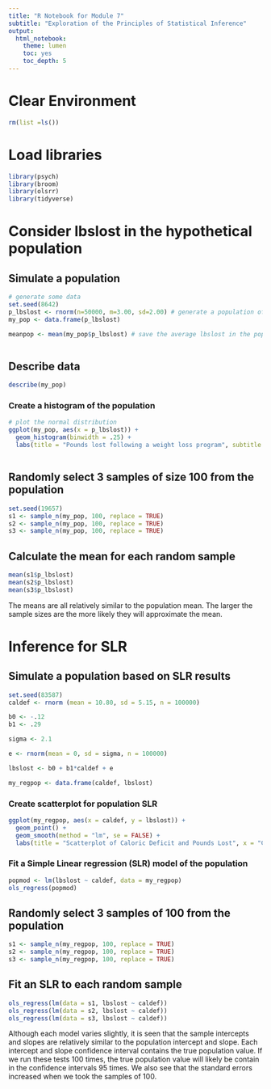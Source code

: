 ```yaml
---
title: "R Notebook for Module 7"
subtitle: "Exploration of the Principles of Statistical Inference"
output: 
  html_notebook: 
    theme: lumen
    toc: yes
    toc_depth: 5
---
```



# Clear Environment
```r
rm(list =ls())
```


# Load libraries
```r

library(psych)
library(broom)
library(olsrr)
library(tidyverse)

```


# Consider lbslost in the hypothetical population
## Simulate a population
```r

# generate some data
set.seed(8642)
p_lbslost <- rnorm(n=50000, m=3.00, sd=2.00) # generate a population of 50,000 men
my_pop <- data.frame(p_lbslost)

meanpop <- mean(my_pop$p_lbslost) # save the average lbslost in the population -- our population mean



```

## Describe data 

```r
describe(my_pop)
```

### Create a histogram of the population

```r
# plot the normal distribution
ggplot(my_pop, aes(x = p_lbslost)) +
  geom_histogram(binwidth = .25) +
  labs(title = "Pounds lost following a weight loss program", subtitle = "simulation of a population", x = "pounds lost")



```



## Randomly select 3 samples of size 100 from the population
```r

set.seed(19657)
s1 <- sample_n(my_pop, 100, replace = TRUE)
s2 <- sample_n(my_pop, 100, replace = TRUE)
s3 <- sample_n(my_pop, 100, replace = TRUE)

```



## Calculate the mean for each random sample
```r
mean(s1$p_lbslost)
mean(s2$p_lbslost)
mean(s3$p_lbslost)
```

The means are all relatively similar to the population mean. The larger the sample sizes are the more likely they will approximate the mean. 


# Inference for SLR
## Simulate a population based on SLR results
```r

set.seed(83587)
caldef <- rnorm (mean = 10.80, sd = 5.15, n = 100000)

b0 <- -.12
b1 <- .29

sigma <- 2.1

e <- rnorm(mean = 0, sd = sigma, n = 100000)

lbslost <- b0 + b1*caldef + e

my_regpop <- data.frame(caldef, lbslost)

```


### Create scatterplot for population SLR
```r

ggplot(my_regpop, aes(x = caldef, y = lbslost)) +
  geom_point() +
  geom_smooth(method = "lm", se = FALSE) +
  labs(title = "Scatterplot of Caloric Deficit and Pounds Lost", x = "Caloric Deficit", y = "Pounds Lost")

```

### Fit a Simple Linear regression (SLR) model of the population
```r

popmod <- lm(lbslost ~ caldef, data = my_regpop)
ols_regress(popmod)

```



## Randomly select 3 samples of 100 from the population
```r

s1 <- sample_n(my_regpop, 100, replace = TRUE)
s2 <- sample_n(my_regpop, 100, replace = TRUE)
s3 <- sample_n(my_regpop, 100, replace = TRUE)

```




## Fit an SLR to each random sample
```r
ols_regress(lm(data = s1, lbslost ~ caldef))
ols_regress(lm(data = s2, lbslost ~ caldef))
ols_regress(lm(data = s3, lbslost ~ caldef))

```


Although each model varies slightly, it is seen that the sample intercepts and slopes are relatively similar to the population intercept and slope. Each intercept and slope confidence interval contains the true population value. If we run these tests 100 times, the true population value will likely be contain in the confidence intervals 95 times. We also see that the standard errors increased when we took the samples of 100. 